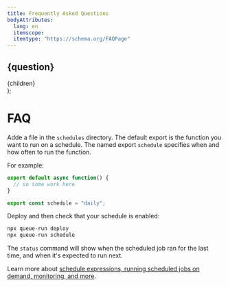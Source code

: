 ```yaml
---
title: Frequently Asked Questions
bodyAttributes:
  lang: en
  itemscope:
  itemtype: "https://schema.org/FAQPage"
---
```


  <section itemscope="" itemprop="mainEntity" itemtype="https://schema.org/Question">
    <h2 itemprop="name">{question}</h2>
    <div itemscope="" itemprop="acceptedAnswer" itemtype="https://schema.org/Answer">
      <div itemprop="text">
        {children}
      </div>
    </div>
  </section>
);

<head>
  <html itemscope="" itemtype="https://schema.org/FAQPage"/>
</head>

# FAQ

<Question question="How do I run a scheduled job?">

Adde a file in the `schedules` directory. The default export is the function you want to run on a schedule. The named export `schedule` specifies when and how often to run the function.

For example:

```ts title=schedules/daily_report.ts
export default async function() {
  // so some work here
}

export const schedule = "daily";
```

Deploy and then check that your schedule is enabled:

```bash
npx queue-run deploy
npx queue-run schedule
```

The `status` command will show when the scheduled job ran for the last time, and when it's expected to run next.

Learn more about [schedule expressions, running scheduled jobs on demand, monitoring, and more](schedules).

</Question>